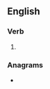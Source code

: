 ==English==

===Verb===
{{head|en|verb form}}

# {{en-past of|tart}}

===Anagrams===
* {{anagrams|en|ratted|tetrad}}